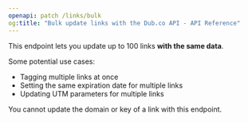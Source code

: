 ```yaml
---
openapi: patch /links/bulk
og:title: "Bulk update links with the Dub.co API - API Reference"
---
```


This endpoint lets you update up to 100 links **with the same data**.

Some potential use cases:

- Tagging multiple links at once
- Setting the same expiration date for multiple links
- Updating UTM parameters for multiple links

<Warning>
  You cannot update the domain or key of a link with this endpoint.
</Warning>
